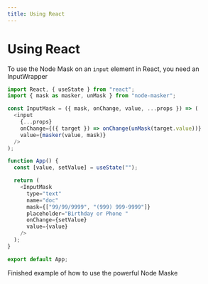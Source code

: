 ```yaml
---
title: Using React
---
```


# Using React

To use the Node Mask on an `input` element in React, you need an InputWrapper

```javascript
import React, { useState } from "react";
import { mask as masker, unMask } from "node-masker";

const InputMask = ({ mask, onChange, value, ...props }) => (
  <input
    {...props}
    onChange={({ target }) => onChange(unMask(target.value))}
    value={masker(value, mask)}
  />
);

function App() {
  const [value, setValue] = useState("");

  return (
    <InputMask
      type="text"
      name="doc"
      mask={["99/99/9999", "(999) 999-9999"]}
      placeholder="Birthday or Phone "
      onChange={setValue}
      value={value}
    />
  );
}

export default App;
```
Finished example of how to use the powerful Node Maske